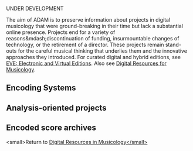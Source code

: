 UNDER DEVELOPMENT

The aim of ADAM is to preserve information about projects in digital musicology that were ground-breaking in their time but lack a substantial online presence.  Projects end for a variety of reasons&amp;mdash;discontinuation of funding, insurmountable changes of technology, or the retirement of a director. These projects remain stand-outs for the careful musical thinking that underlies them and the innovative approaches they introduced.  
For curated digital and hybrid editions, see [http://eve.ccarh.org EVE: Electronic and Virtual Editions].  Also see
[http://drm.ccarh.org Digital Resources for Musicology]. 

==Encoding Systems==
{{ADAM Encoding Systems}}

==Analysis-oriented projects==
{{ADAM Analysis}}

==Encoded score archives==
{{ADAM Score Archives}}

&lt;small>Return to [http://drm.ccarh.org Digital Resources in Musicology&lt;/small>]
